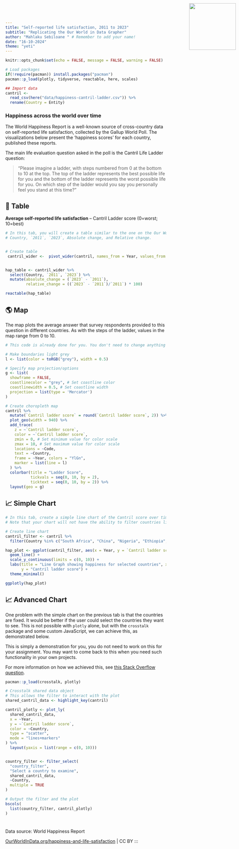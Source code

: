 ---
title: "Self-reported life satisfaction, 2011 to 2023"
subtitle: "Replicating the Our World in Data Grapher"
author: "Mahlaku Sebiloane " # Remember to add your name!
date: "16-10-2024"
theme: "yeti"
---

<!-- Custom HTML to add logo [DO NOT EDIT THIS SECTION] -->

<img src="Our_World_in_Data_logo.png" style="position:absolute; top:0; right:0; padding:10px;" width="146"/>

<!-- Custom font and style of page [DO NOT EDIT THIS SECTION] -->

<link href='https://fonts.googleapis.com/css?family=Playfair Display' rel='stylesheet'>

<style>
h1 {
    font-family: Playfair Display, Georgia, Times New Roman, "Liberation Serif", serif;
}
</style>

```{r include = F}
knitr::opts_chunk$set(echo = FALSE, message = FALSE, warning = FALSE)

# Load packages 
if(!require(pacman)) install.packages("pacman")
pacman::p_load(plotly, tidyverse, reactable, here, scales)
```

```{r}
## Import data
cantril <- 
  read_csv(here("data/happiness-cantril-ladder.csv")) %>% 
  rename(Country = Entity)
```

### Happiness across the world over time

The World Happiness Report is a well-known source of cross-country data on self-reported life satisfaction, collected by the Gallup World Poll. The visualizations below present the ‘happiness scores’ for each country, published these reports.

The main life evaluation question asked in the poll is the Cantril Life Ladder question:

> “Please imagine a ladder, with steps numbered from 0 at the bottom to 10 at the top. The top of the ladder represents the best possible life for you and the bottom of the ladder represents the worst possible life for you. On which step of the ladder would you say you personally feel you stand at this time?”

::: panel-tabset
## 🔢 Table

**Average self-reported life satisfaction** – Cantril Ladder score (0=worst; 10=best)

```{r}
# In this tab, you will create a table similar to the one on the Our World in Data page. The table should have the following columns:
# Country, `2011`, `2023`, Absolute change, and Relative change.


# Create table
 cantril_wider <-  pivot_wider(cantril, names_from = Year, values_from = `Cantril ladder score`, id_cols = Country)


hap_table <- cantril_wider %>% 
  select(Country, `2011`, `2023`) %>% 
  mutate(absolute_change = (`2023` - `2011`),
         relative_change = ((`2023` - `2011`)/`2011`) * 100)

reactable(hap_table)

```

## 🌎 Map

The map plots the average answer that survey respondents provided to this question in different countries. As with the steps of the ladder, values in the map range from 0 to 10.

```{r}
# This code is already done for you. You don't need to change anything here. If you change any of the column names, or something else with the data, you may need to adjust the code below.

# Make boundaries light grey
l <- list(color = toRGB("grey"), width = 0.5)

# Specify map projection/options
g <- list(
  showframe = FALSE,
  coastlinecolor = "grey", # Set coastline color
  coastlinewidth = 0.5, # Set coastline width
  projection = list(type = 'Mercator')
)

# Create choropleth map
cantril %>%
  mutate(`Cantril ladder score` = round(`Cantril ladder score`, 2)) %>%
  plot_geo(width = 940) %>%
  add_trace(
    z = ~`Cantril ladder score`,
    color = ~`Cantril ladder score`,
    zmin = 0, # Set minimum value for color scale
    zmax = 10, # Set maximum value for color scale
    locations = ~Code,
    text = ~Country,
    frame = ~Year, colors = "YlGn",
    marker = list(line = l)
  ) %>%
  colorbar(title = "Ladder Score",
           tickvals = seq(0, 10, by = 2),
           ticktext = seq(0, 10, by = 2)) %>%
  layout(geo = g)
```

## 📈 Simple Chart

```{r}
# In this tab, create a simple line chart of the Cantril score over time for a few countries, similar to the one on the Our World in Data page.
# Note that your chart will not have the ability to filter countries like the one on the Our World in Data page.

# Create line chart
cantril_filter <- cantril %>% 
  filter(Country %in% c("South Africa", "China", "Nigeria", "Ethiopia", "Switzerland"))

hap_plot <- ggplot(cantril_filter, aes(x = Year, y = `Cantril ladder score`, col = Country)) +
  geom_line() +
  scale_y_continuous(limits = c(0, 10)) +
  labs(title = "Line Graph showing happiness for selected countries", x = "Year", 
       y = "Cantril ladder score") +
  theme_minimal()

ggplotly(hap_plot)
```

## 📈 Advanced Chart

One problem with the simple chart on the previous tab is that the countries are fixed. It would be better if the user could select the countries they want to see. This is not possible with `plotly` alone, but with the `crosstalk` package and some custom JavaScript, we can achieve this, as demonstrated below.

This is simply a demonstration for you, you do not need to work on this for your assignment. You may want to come back to this when you need such functionality in your own projects.

For more information on how we achieved this, see [this Stack Overflow question](https://stackoverflow.com/questions/67058016/how-to-set-default-values-in-filter-select-in-crosstalk-in-r-plotly).

```{r}
pacman::p_load(crosstalk, plotly)

# Crosstalk shared data object
# This allows the filter to interact with the plot
shared_cantril_data <- highlight_key(cantril)

cantril_plotly <- plot_ly(
  shared_cantril_data, 
  x = ~Year, 
  y = ~`Cantril ladder score`, 
  color = ~Country, 
  type = "scatter", 
  mode = "lines+markers"
) %>%
  layout(yaxis = list(range = c(0, 10)))


country_filter <- filter_select(
  "country_filter", 
  "Select a country to examine", 
  shared_cantril_data, 
  ~Country, 
  multiple = TRUE
)

# Output the filter and the plot
bscols(
  list(country_filter, cantril_plotly)
)
```
:::

<!-- Custom javascript to set default values in the filter: -->

<script>
function filter_default() {
  var default_countries = ["Norway", "Australia", "Germany", "Bolivia", "Colombia", "Bhutan"]; // Set default countries here
  document.getElementById("country_filter").getElementsByClassName("selectized")[0].selectize.setValue(default_countries, false);
}
window.onload = filter_default;
</script>

#  {.unlisted}

Data source: World Happiness Report

[OurWorldInData.org/happiness-and-life-satisfaction](https://ourworldindata.org/grapher/happiness-cantril-ladder) \| CC BY :::
